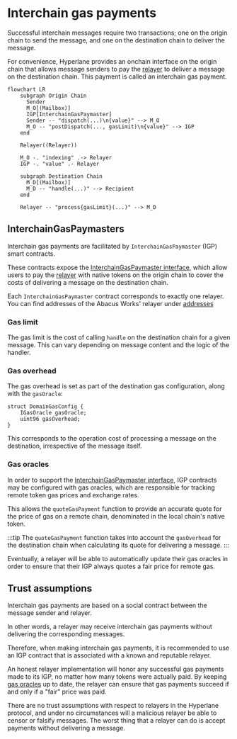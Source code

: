 # Interchain gas payments

Successful interchain messages require two transactions; one on the origin chain to send the message, and one on the destination chain to deliver the message.

For convenience, Hyperlane provides an onchain interface on the origin chain that allows message senders to pay the [relayer](./agents/relayer.mdx) to deliver a message on the destination chain. This payment is called an interchain gas payment.

```mermaid
flowchart LR
    subgraph Origin Chain
      Sender
      M_O[(Mailbox)]
      IGP[InterchainGasPaymaster]
      Sender -- "dispatch(...)\n{value}" --> M_O
      M_O -- "postDispatch(..., gasLimit)\n{value}" --> IGP
    end

    Relayer((Relayer))

    M_O -. "indexing" .-> Relayer
    IGP -. "value" .- Relayer

    subgraph Destination Chain
      M_D[(Mailbox)]
      M_D -- "handle(...)" --> Recipient
    end

    Relayer -- "process{gasLimit}(...)" --> M_D
```

## InterchainGasPaymasters

Interchain gas payments are facilitated by `InterchainGasPaymaster` (IGP) smart contracts.

These contracts expose the [InterchainGasPaymaster interface](../reference/hooks/interchain-gas.mdx), which allow users to pay the [relayer](./agents/relayer.mdx) with native tokens on the origin chain to cover the costs of delivering a message on the destination chain.

Each `InterchainGasPaymaster` contract corresponds to exactly one relayer. You can find addresses of the Abacus Works' relayer under [addresses](../reference/contract-addresses.mdx)

### Gas limit

The gas limit is the cost of calling `handle` on the destination chain for a given message. This can vary depending on message content and the logic of the handler.

### Gas overhead

The gas overhead is set as part of the destination gas configuration, along with the `gasOracle`:

```solidity
struct DomainGasConfig {
    IGasOracle gasOracle;
    uint96 gasOverhead;
}
```

This corresponds to the operation cost of processing a message on the destination, irrespective of the message itself.

### Gas oracles

In order to support the [InterchainGasPaymaster interface](../reference/hooks/interchain-gas.mdx), IGP contracts may be configured with gas oracles, which are responsible for tracking remote token gas prices and exchange rates.

This allows the `quoteGasPayment` function to provide an accurate quote for the price of gas on a remote chain, denominated in the local chain's native token.

:::tip
The `quoteGasPayment` function takes into account the `gasOverhead` for the destination chain when calculating its quote for delivering a message.
:::

Eventually, a relayer will be able to automatically update their gas oracles in order to ensure that their IGP always quotes a fair price for remote gas.

## Trust assumptions

Interchain gas payments are based on a social contract between the message sender and relayer.&#x20;

In other words, a relayer may receive interchain gas payments without delivering the corresponding messages.

Therefore, when making interchain gas payments, it is recommended to use an IGP contract that is associated with a known and reputable relayer.

An honest relayer implementation will honor any successful gas payments made to its IGP, no matter how many tokens were actually paid. By keeping [gas oracles](../reference/hooks/interchain-gas.mdx) up to date, the relayer can ensure that gas payments succeed if and only if a "fair" price was paid.

There are no trust assumptions with respect to relayers in the Hyperlane protocol, and under no circumstances will a malicious relayer be able to censor or falsify messages. The worst thing that a relayer can do is accept payments without delivering a message.
